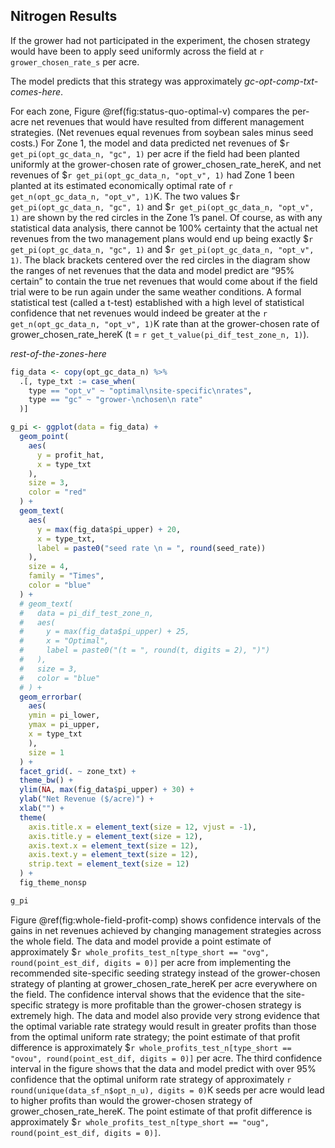 ## Nitrogen Results  

If the grower had not participated in the experiment, the chosen strategy would have been to apply seed uniformly across the field at `r grower_chosen_rate_s` per acre.

The model predicts that this strategy was approximately _gc-opt-comp-txt-comes-here_.

For each zone, Figure \@ref(fig:status-quo-optimal-v) compares the per-acre net revenues that would have resulted from different management strategies. (Net revenues equal revenues from soybean sales minus seed costs.) For Zone 1, the model and data predicted net revenues of \$`r get_pi(opt_gc_data_n, "gc", 1)` per acre if the field had been planted uniformly at the grower-chosen rate of grower_chosen_rate_hereK, and net revenues of \$`r get_pi(opt_gc_data_n, "opt_v", 1)` had Zone 1 been planted at its estimated economically optimal rate of `r get_n(opt_gc_data_n, "opt_v", 1)`K. The two values \$`r get_pi(opt_gc_data_n, "gc", 1)` and \$`r get_pi(opt_gc_data_n, "opt_v", 1)` are shown by the red circles in the Zone 1's panel. Of course, as with any statistical data analysis, there cannot be 100% certainty that the actual net revenues from the two management plans would end up being exactly \$`r get_pi(opt_gc_data_n, "gc", 1)` and \$`r get_pi(opt_gc_data_n, "opt_v", 1)`. The black brackets centered over the red circles in the diagram show the ranges of net revenues that the data and model predict are “95% certain” to contain the true net revenues that would come about if the field trial were to be run again under the same weather conditions. A formal statistical test (called a t-test) established with a high level of statistical confidence that net revenues would indeed be greater at the `r get_n(opt_gc_data_n, "opt_v", 1)`K rate than at the grower-chosen rate of grower_chosen_rate_hereK (t = `r get_t_value(pi_dif_test_zone_n, 1)`).

_rest-of-the-zones-here_

```r

fig_data <- copy(opt_gc_data_n) %>% 
  .[, type_txt := case_when(
    type == "opt_v" ~ "optimal\nsite-specific\nrates",
    type == "gc" ~ "grower-\nchosen\n rate"
  )]

g_pi <- ggplot(data = fig_data) +
  geom_point(
    aes(
      y = profit_hat, 
      x = type_txt
    ), 
    size = 3, 
    color = "red"
  ) +
  geom_text(
    aes(
      y = max(fig_data$pi_upper) + 20, 
      x = type_txt,
      label = paste0("seed rate \n = ", round(seed_rate)) 
    ), 
    size = 4, 
    family = "Times",
    color = "blue"
  ) +
  # geom_text(
  #   data = pi_dif_test_zone_n,
  #   aes(
  #     y = max(fig_data$pi_upper) + 25, 
  #     x = "Optimal",
  #     label = paste0("(t = ", round(t, digits = 2), ")") 
  #   ), 
  #   size = 3, 
  #   color = "blue"
  # ) +
  geom_errorbar(
    aes(
    ymin = pi_lower, 
    ymax = pi_upper, 
    x = type_txt
    ),
    size = 1
  ) +
  facet_grid(. ~ zone_txt) +
  theme_bw() +
  ylim(NA, max(fig_data$pi_upper) + 30) +
  ylab("Net Revenue ($/acre)") +
  xlab("") +
  theme(
    axis.title.x = element_text(size = 12, vjust = -1),
    axis.title.y = element_text(size = 12),
    axis.text.x = element_text(size = 12),
    axis.text.y = element_text(size = 12),
    strip.text = element_text(size = 12)
  ) +
  fig_theme_nonsp

g_pi

```

Figure \@ref(fig:whole-field-profit-comp) shows confidence intervals of the gains in net revenues achieved by changing management strategies across the whole field.  The data and model provide a point estimate of approximately \$`r whole_profits_test_n[type_short == "ovg", round(point_est_dif, digits = 0)]` per acre from implementing the recommended site-specific seeding strategy instead of the grower-chosen strategy of planting at grower_chosen_rate_hereK per acre everywhere on the field.  The confidence interval shows that the evidence that the site-specific strategy is more profitable than the grower-chosen strategy is extremely high.  The data and model also provide very strong evidence that the optimal variable rate strategy would result in greater profits than those from the optimal uniform rate strategy;  the point estimate of that profit difference is approximately \$`r whole_profits_test_n[type_short == "ovou", round(point_est_dif, digits = 0)]` per acre.  The third confidence interval in the figure shows that the data and model predict with over 95% confidence that the optimal uniform rate strategy of approximately `r round(unique(data_sf_n$opt_n_u), digits = 0)`K seeds per acre would lead to higher profits than would the grower-chosen strategy of grower_chosen_rate_hereK.  The point estimate of that profit difference is approximately \$`r whole_profits_test_n[type_short == "oug", round(point_est_dif, digits = 0)]`. 
